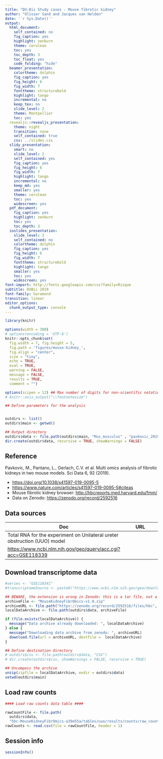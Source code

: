 ```yaml
---
title: "DU-Bii Study cases - Mouse fibrotic kidney"
author: "Olivier Sand and Jacques van Helden"
date: '`r Sys.Date()`'
output:
  html_document:
    self_contained: no
    fig_caption: yes
    highlight: zenburn
    theme: cerulean
    toc: yes
    toc_depth: 3
    toc_float: yes
    code_folding: "hide"
  beamer_presentation:
    colortheme: dolphin
    fig_caption: yes
    fig_height: 6
    fig_width: 7
    fonttheme: structurebold
    highlight: tango
    incremental: no
    keep_tex: no
    slide_level: 2
    theme: Montpellier
    toc: yes
  revealjs::revealjs_presentation:
    theme: night
    transition: none
    self_contained: true
    css: ../slides.css
  slidy_presentation:
    smart: no
    slide_level: 2
    self_contained: yes
    fig_caption: yes
    fig_height: 6
    fig_width: 7
    highlight: tango
    incremental: no
    keep_md: yes
    smaller: yes
    theme: cerulean
    toc: yes
    widescreen: yes
  pdf_document:
    fig_caption: yes
    highlight: zenburn
    toc: yes
    toc_depth: 3
  ioslides_presentation:
    slide_level: 2
    self_contained: no
    colortheme: dolphin
    fig_caption: yes
    fig_height: 6
    fig_width: 7
    fonttheme: structurebold
    highlight: tango
    smaller: yes
    toc: yes
    widescreen: yes
font-import: http://fonts.googleapis.com/css?family=Risque
subtitle: DUBii 2019
font-family: Garamond
transition: linear
editor_options: 
  chunk_output_type: console
---
```


```r
library(knitr)

```


```r

options(width = 300)
# options(encoding = 'UTF-8')
knitr::opts_chunk$set(
  fig.width = 7, fig.height = 5, 
  fig.path = 'figures/mouse-kidney_',
  fig.align = "center", 
  size = "tiny", 
  echo = TRUE, 
  eval = TRUE, 
  warning = FALSE, 
  message = FALSE, 
  results = TRUE, 
  comment = "")

options(scipen = 12) ## Max number of digits for non-scientific notation
# knitr::asis_output("\\footnotesize")

```


```r
## Define parameters for the analysis


outdirs <- list()
outdirs$main <- getwd()

## Output directory
outdirs$data <- file.path(outdirs$main, "Mus_musculus" , "pavkovic_2019", "data")
dir.create(outdir$data, recursive = TRUE, showWarnings = FALSE)

```


## Reference


Pavkovic, M., Pantano, L., Gerlach, C.V. et al. Multi omics analysis of fibrotic kidneys in two mouse models. Sci Data 6, 92 (2019). 

- <https://doi.org/10.1038/s41597-019-0095-5> 
- <https://www.nature.com/articles/s41597-019-0095-5#citeas>
- Mouse fibrotic kidney browser: <http://hbcreports.med.harvard.edu/fmm/>
- Data on Zenodo: <https://zenodo.org/record/2592516>


## Data sources

| Doc | URL | 
|-----------------------------|--------------------------|
| Total RNA for the experiment on Unilateral ureter obstruction (UUO) model
  | <https://www.ncbi.nlm.nih.gov/geo/query/acc.cgi?acc=GSE118339> |


## Download transcriptome data


```r


#series <- "GSE118341"
#transcriptomeSource <- paste0("https://www.ncbi.nlm.nih.gov/geo/download/?acc=", series, "&format=file")

## BEWARE, the extension is wrong in Zenodo: this is a tar file, not a zip !
archiveFile <- "MouseKidneyFibrOmics-v1.0.zip"
archiveURL <- file.path("https://zenodo.org/record/2592516/files/hbc", archiveFile)
localDataArchive <- file.path(outdirs$data, archiveFile)

if (file.exists(localDataArchive)) {
  message("Data archive already downloaded: ", localDataArchive)
} else {
  message("Downloading data archive from zenodo: ", archiveURL)
  download.file(url = archiveURL, destfile =  localDataArchive)
}

## Define destination directory
# outdirs$csv <- file.path(outdirs$data, "CSV")
# dir.create(outdirs$csv, showWarnings = FALSE, recursive = TRUE)

## Uncompess the archive
unzip(zipfile = localDataArchive, exdir = outdirs$data)
setwd(outdirs$main)

```

## Load raw counts

```r
#### Load raw counts data table ####

rawCountFile <- file.path(
  outdirs$data,
  "hbc-MouseKidneyFibrOmics-a39e55a/tables/uuo/results/counts/raw_counts.csv.gz")
rawCounts <- read.csv(file = rawCountFile, header = 1)

```



## Session info

```r

sessionInfo()
```

